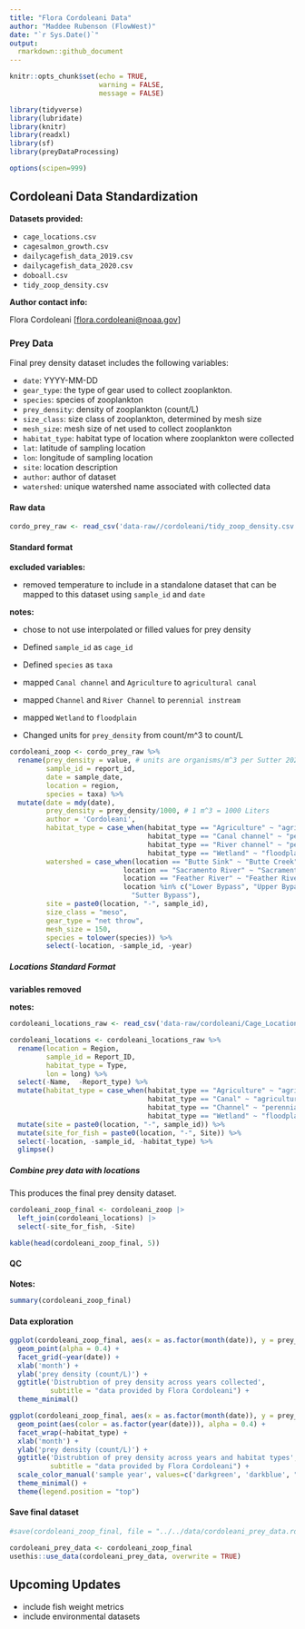 ```yaml
---
title: "Flora Cordoleani Data"
author: "Maddee Rubenson (FlowWest)"
date: "`r Sys.Date()`"
output:
  rmarkdown::github_document
---
```


```r
knitr::opts_chunk$set(echo = TRUE,
                      warning = FALSE, 
                      message = FALSE)

library(tidyverse)
library(lubridate)
library(knitr)
library(readxl)
library(sf)
library(preyDataProcessing)

options(scipen=999)
```

## Cordoleani Data Standardization

**Datasets provided:**

-   `cage_locations.csv`
-   `cagesalmon_growth.csv`
-   `dailycagefish_data_2019.csv`
-   `dailycagefish_data_2020.csv`
-   `doboall.csv`
-   `tidy_zoop_density.csv`

**Author contact info:**

Flora Cordoleani [[flora.cordoleani\@noaa.gov](flora.cordolean@noaa.gov)]

### Prey Data

Final prey density dataset includes the following variables:

-   `date`: YYYY-MM-DD
-   `gear_type`: the type of gear used to collect zooplankton.
-   `species`: species of zooplankton
-   `prey_density`: density of zooplankton (count/L)
-   `size_class`: size class of zooplankton, determined by mesh size
-   `mesh_size`: mesh size of net used to collect zooplankton
-   `habitat_type`: habitat type of location where zooplankton were collected
-   `lat`: latitude of sampling location
-   `lon`: longitude of sampling location
-   `site`: location description
-   `author`: author of dataset
-   `watershed`: unique watershed name associated with collected data

#### Raw data

```r
cordo_prey_raw <- read_csv('data-raw//cordoleani/tidy_zoop_density.csv') |> glimpse()

```

#### Standard format

**excluded variables:**

-   removed temperature to include in a standalone dataset that can be mapped to this dataset using `sample_id` and `date`

**notes:**

-   chose to not use interpolated or filled values for prey density

-   Defined `sample_id` as `cage_id`

-   Defined `species` as `taxa`

-   mapped `Canal channel` and `Agriculture` to `agricultural canal`

-   mapped `Channel` and `River Channel` to `perennial instream`

-   mapped `Wetland` to `floodplain`

-   Changed units for `prey_density` from count/m\^3 to count/L

```r
cordoleani_zoop <- cordo_prey_raw %>% 
  rename(prey_density = value, # units are organisms/m^3 per Sutter 2020 report 
         sample_id = report_id,
         date = sample_date,
         location = region,
         species = taxa) %>%
  mutate(date = mdy(date),
         prey_density = prey_density/1000, # 1 m^3 = 1000 Liters 
         author = 'Cordoleani',
         habitat_type = case_when(habitat_type == "Agriculture" ~ "agricultural canal",
                                  habitat_type == "Canal channel" ~ "perennial instream",
                                  habitat_type == "River channel" ~ "perennial instream",
                                  habitat_type == "Wetland" ~ "floodplain"),
         watershed = case_when(location == "Butte Sink" ~ "Butte Creek", 
                            location == "Sacramento River" ~ "Sacramento River", 
                            location == "Feather River" ~ "Feather River", 
                            location %in% c("Lower Bypass", "Upper Bypass") ~ 
                              "Sutter Bypass"), 
         site = paste0(location, "-", sample_id),
         size_class = "meso",
         gear_type = "net throw",
         mesh_size = 150,
         species = tolower(species)) %>% 
         select(-location, -sample_id, -year) 

```

##### Locations Standard Format

**variables removed**

**notes:**

```r
cordoleani_locations_raw <- read_csv('data-raw/cordoleani/Cage_Locations.csv')

cordoleani_locations <- cordoleani_locations_raw %>%
  rename(location = Region, 
         sample_id = Report_ID, 
         habitat_type = Type, 
         lon = long) %>%
  select(-Name,  -Report_type) %>%
  mutate(habitat_type = case_when(habitat_type == "Agriculture" ~ "agricultural canal",
                                  habitat_type == "Canal" ~ "agricultural canal",
                                  habitat_type == "Channel" ~ "perennial instream",
                                  habitat_type == "Wetland" ~ "floodplain")) %>%
  mutate(site = paste0(location, "-", sample_id)) %>%
  mutate(site_for_fish = paste0(location, "-", Site)) %>%
  select(-location, -sample_id, -habitat_type) %>%
  glimpse()

```

##### Combine prey data with locations

This produces the final prey density dataset.

```r

cordoleani_zoop_final <- cordoleani_zoop |> 
  left_join(cordoleani_locations) |> 
  select(-site_for_fish, -Site)

kable(head(cordoleani_zoop_final, 5))

```

#### QC

**Notes:**

```r
summary(cordoleani_zoop_final)
```

#### Data exploration

```r
ggplot(cordoleani_zoop_final, aes(x = as.factor(month(date)), y = prey_density)) + 
  geom_point(alpha = 0.4) + 
  facet_grid(~year(date)) + 
  xlab('month') +
  ylab('prey density (count/L)') + 
  ggtitle('Distrubtion of prey density across years collected', 
          subtitle = "data provided by Flora Cordoleani") +
  theme_minimal()

ggplot(cordoleani_zoop_final, aes(x = as.factor(month(date)), y = prey_density)) + 
  geom_point(aes(color = as.factor(year(date))), alpha = 0.4) + 
  facet_wrap(~habitat_type) + 
  xlab('month') +
  ylab('prey density (count/L)') + 
  ggtitle('Distrubtion of prey density across years and habitat types', 
          subtitle = "data provided by Flora Cordoleani") +  
  scale_color_manual('sample year', values=c('darkgreen', 'darkblue', "darkred")) + 
  theme_minimal() + 
  theme(legend.position = "top") 

```

#### Save final dataset

```r

#save(cordoleani_zoop_final, file = "../../data/cordoleani_prey_data.rda")

cordoleani_prey_data <- cordoleani_zoop_final
usethis::use_data(cordoleani_prey_data, overwrite = TRUE)

```

## Upcoming Updates

* include fish weight metrics
* include environmental datasets

